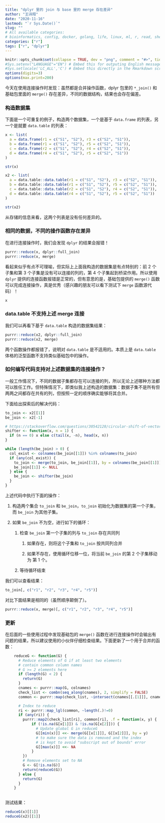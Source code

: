```yaml
---
title: "dplyr 里的 join 与 base 里的 merge 存在差异"
author: "王诗翔"
date: "2020-11-16"
lastmod: "`r Sys.Date()`"
slug: ""
# All available categories:
# bioinformatics, config, docker, golang, life, linux, ml, r, read, shell, thinking
categories: ["r"]
tags: ["r", "dplyr"]
---
```


```r
knitr::opts_chunk$set(collapse = TRUE, dev = "png", comment = "#>", tidy = "styler")
#Sys.setenv("LANGUAGE"="EN") # Embed this for outputing English message
#Sys.setlocale('LC_ALL','C') # Embed this directly in the Rmarkdown script that contains the Chinese character comment
options(digits=3)
options(max.print=200)
```

今天在使用连接操作时发现：虽然都是合并操作函数，dplyr 包里的 `*_join()` 和基础包里面的 `merge()` 存在差异，不同的数据结构，结果也会存在偏差。

### 构造数据集

下面是一个可重复的例子，构造两个数据集，一个是基于 `data.frame` 的列表，另一个是就要 `data.table` 的列表：

```r
x <- list(
  a = data.frame(r1 = c("S1", "S2"), r3 = c("S2", "S1")),
  b = data.frame(r1 = c("S1", "S2"), r5 = c("S2", "S1")),
  c = data.frame(r2 = c("S1", "S2"), r4 = c("S2", "S1")),
  d = data.frame(r4 = c("S1", "S2"), r5 = c("S2", "S1"))
)

str(x)

x2 <- list(
  a = data.table::data.table(r1 = c("S1", "S2"), r3 = c("S2", "S1")),
  b = data.table::data.table(r1 = c("S1", "S2"), r5 = c("S2", "S1")),
  c = data.table::data.table(r2 = c("S1", "S2"), r4 = c("S2", "S1")),
  d = data.table::data.table(r4 = c("S1", "S2"), r5 = c("S2", "S1"))
)

str(x2)
```

从存储的信息来看，这两个列表是没有任何差异的。

### 相同的数据，不同的操作函数存在差异

在进行连接操作时，我们会发现 `dplyr` 的结果会报错！

```r
purrr::reduce(x, dplyr::full_join)
purrr::reduce(x, merge)
```

看起来似乎有点不可理喻，但实际上上面我构造的数据集是有点特别的：前 2 个子集和第 3 个子集是没有可以连接的列的，第 4 个子集起到桥梁作用。所以使用 `dplyr` 提供的连接函数报错是正常的，但有意思的是，基础包提供的 `merge()` 函数可以完成连接操作，真是优秀（感兴趣的朋友可以看下测试下 `merge` 函数源代码）！

```r
x
```

### data.table 不支持上述 merge 连接

我们可以再看下基于 `data.table` 构造的数据集结果：

```r
purrr::reduce(x2, dplyr::full_join)
purrr::reduce(x2, merge)
```

两个函数操作都报错了，说明对 `data.table` 是不适用的。本质上是 `data.table` 体格的泛型函数不支持类似基础包中的操作。

### 如何编写代码支持对上述数据集的连接操作？

一般工作情况下，不同的数据子集都存在可以连接的列，所以无论上述哪种方法都可以胜任工作。但特殊情况下，即类似我上述构造的数据集：数据子集不是所有但两两之间都存在共有的列，但按照一定的顺序确实能够将其合并。

下面给出探索后的解决代码：

```r
to_join <- x2[[1]]
be_join <- x2[-1]

# https://stackoverflow.com/questions/30542128/circular-shift-of-vector-by-distance-n
shifter <- function(x, n = 1) {
  if (n == 0) x else c(tail(x, -n), head(x, n))
}

while (length(be_join) > 0) {
  col_exist <- colnames(be_join[[1]]) %in% colnames(to_join)
  if (any(col_exist)) {
    to_join <- merge(to_join, be_join[[1]], by = colnames(be_join[[1]])[col_exist])
    be_join[[1]] <- NULL
  } else {
    be_join <- shifter(be_join)
  }
}
```

上述代码中执行下面的操作：

1.  构造两个集合 `to_join` 和 `be_join`，`to_join` 初始化为数据集的第一个子集，而 `be_join` 为其他子集。

2.  如果 `be_join` 不为空，进行如下的循环：

    1.  检查 `be_join` 第一个子集的列与 `to_join` 存在共同列

        1.  如果存在，则将这个子集和 `to_join` 按共同列合并

        2.  如果不存在，使用循环位移一位，将当前 `be_join` 的第 2 个子集移动为 第 1 个。

    2.  等待循环结束

我们可以查看结果：

```r
to_join[, c("r1", "r2", "r3", "r4", "r5")]
```

对比下面结果是相同的（虽然顺序颠倒了）。

```r
purrr::reduce(x, merge)[, c("r1", "r2", "r3", "r4", "r5")]
```

### 更新

在后面的一些使用过程中发现基础包的 `merge()` 函数在进行连接操作时会输出有问题的结果，所以建议使用的小伙伴仔细检查结果。下面更新了一个用于合并的函数：

```r
    reduceG <- function(G) {
      # Reduce elements of G if at least two elements
      # contain common column names
      # G >= 2 elements here
      if (length(G) < 2) {
        return(G)
      }
      cnames <- purrr::map(G, colnames)
      check_list <- combn(seq_along(cnames), 2, simplify = FALSE)
      common <- purrr::map(check_list, ~intersect(cnames[[.[1]]], cnames[[.[2]]]))

      # Index to reduce
      ri <- purrr::map_lgl(common, ~length(.)!=0)
      if (any(ri)) {
        purrr::map2(check_list[ri], common[ri], .f = function(x, y) {
            if (!is.na(G[x[1]]) & !is.na(G[x[2]])) {
              # Update global G in reduceG
              G[[min(x)]] <<- merge(G[[x[1]]], G[[x[2]]], by = y)
              # to make sure the data is removed and the index
              # is kept to avoid "subscript out of bounds" error
              G[[max(x)]] <<- NA
            }
        })
        # Remove elements set to NA
        G <- G[!is.na(G)]
        return(reduceG(G))
      } else {
        return(G)
      }
    }
    
```

测试结果：

```r
reduceG(x)[[1]]
reduceG(x2)[[1]]
```
